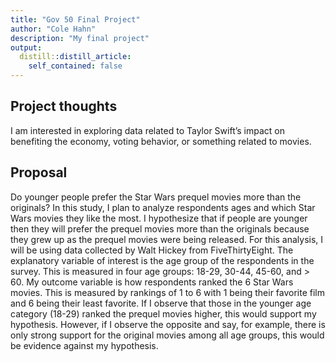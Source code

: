```yaml
---
title: "Gov 50 Final Project"
author: "Cole Hahn"
description: "My final project"
output:
  distill::distill_article:
    self_contained: false
---
```




## Project thoughts

I am interested in exploring data related to Taylor Swift's impact on benefiting the economy, voting behavior, or something related to movies.

## Proposal

Do younger people prefer the Star Wars prequel movies more than the originals? In this study, I plan to analyze respondents ages and which Star Wars movies they like the most. I hypothesize that if people are younger then they will prefer the prequel movies more than the originals because they grew up as the prequel movies were being released. For this analysis, I will be using data collected by Walt Hickey from FiveThirtyEight. The explanatory variable of interest is the age group of the respondents in the survey. This is measured in four age groups: 18-29, 30-44, 45-60, and > 60. My outcome variable is how respondents ranked the 6 Star Wars movies. This is measured by rankings of 1 to 6 with 1 being their favorite film and 6 being their least favorite. If I observe that those in the younger age category (18-29) ranked the prequel movies higher, this would support my hypothesis. However, if I observe the opposite and say, for example, there is only strong support for the original movies among all age groups, this would be evidence against my hypothesis.







